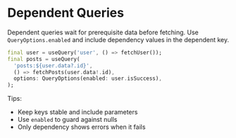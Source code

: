 # Dependent Queries

Dependent queries wait for prerequisite data before fetching. Use `QueryOptions.enabled` and include dependency values in the dependent key.

```dart
final user = useQuery('user', () => fetchUser());
final posts = useQuery(
  'posts:${user.data?.id}',
  () => fetchPosts(user.data!.id),
  options: QueryOptions(enabled: user.isSuccess),
);
```

Tips:
- Keep keys stable and include parameters
- Use `enabled` to guard against nulls
- Only dependency shows errors when it fails



